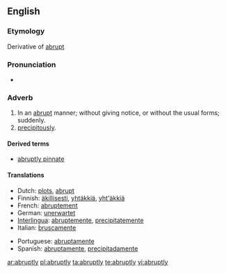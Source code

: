 ==English==

===Etymology===
Derivative of [[abrupt]]

===Pronunciation===
*{{audio|en-us-abruptly.ogg|Audio (US)}}


===Adverb===
{{en-adv}}

# In an [[abrupt]] manner; without giving notice, or without the usual forms; suddenly.
# [[precipitously]].

====Derived terms====
*[[abruptly pinnate]]

====Translations====
{{top}}
*Dutch: [[plots]], [[abrupt]]
*Finnish: [[äkillisesti]], [[yhtäkkiä]], [[yht'äkkiä]]
*French: [[abruptement]]
*German: [[unerwartet]]
*[[Interlingua]]: [[abruptemente]], [[precipitatemente]]
*Italian: [[bruscamente]]
{{mid}}
*Portuguese: [[abruptamente]]
*Spanish: [[abruptamente]], [[precipitadamente]]
{{bottom}}

[[ar:abruptly]]
[[pl:abruptly]]
[[ta:abruptly]]
[[te:abruptly]]
[[vi:abruptly]]